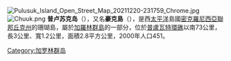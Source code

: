 [[File:Pulusuk_Island_Open_Street_Map_20211220-231759_Chrome.jpg|thumb]][[File:Chuuk.png|thumb]]
'''普卢苏克岛'''（{{lang-en|Pulusuk Island}}），又名'''豪克島'''（{{lang-en|Houk Island}}），是西[[太平洋|太平洋]]島國[[密克羅尼西亞聯邦|密克羅尼西亞聯邦]][[丘克州|丘克州]]的珊瑚島，屬於[[加羅林群島|加羅林群島]]的一部分，位於[[普盧瓦特環礁|普盧瓦特環礁]]以南73公里，長3公里、寬1.2公里，面積2.8平方公里，2000年人口451。
{{Coord|6.6898|149.3021|display=title|region:FM-TRK_type:isle}}

{{Micronesia-stub}}
[[Category:加罗林群岛|Category:加罗林群岛]]